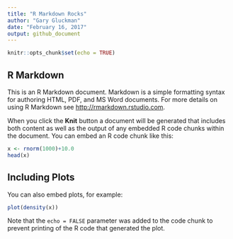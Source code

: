 ```yaml
---
title: "R Markdown Rocks"
author: "Gary Gluckman"
date: "February 16, 2017"
output: github_document
---
```


```r
knitr::opts_chunk$set(echo = TRUE)
```

## R Markdown

This is an R Markdown document. Markdown is a simple formatting syntax for authoring HTML, PDF, and MS Word documents. For more details on using R Markdown see <http://rmarkdown.rstudio.com>.

When you click the **Knit** button a document will be generated that includes both content as well as the output of any embedded R code chunks within the document. You can embed an R code chunk like this:

```r
x <- rnorm(1000)+10.0
head(x)

```

## Including Plots

You can also embed plots, for example:

```r
plot(density(x))
```

Note that the `echo = FALSE` parameter was added to the code chunk to prevent printing of the R code that generated the plot.
